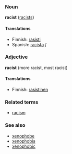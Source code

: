 ===Noun===
'''racist''' ([[racists]])

====Translations====
*Finnish: [[rasisti]]
*Spanish: [[racista]] ''f''

===Adjective===
'''racist''' (more racist, most racist)

====Translations====
*Finnish: [[rasistinen]]

===Related terms===
*[[racism]]

===See also===
*[[xenophobe]]
*[[xenophobia]]
*[[xenophobic]]